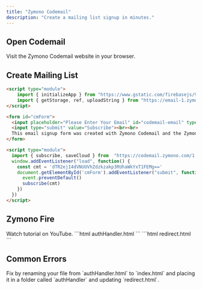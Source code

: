 ---
title: "Zymono Codemail"
description: "Create a mailing list signup in minutes."
---

## Open Codemail

<Card title="Visit Website" icon="website" iconType="duotone" href="https://codemail.zymono.com">
  Visit the Zymono Codemail website in your browser.
</Card>

## Create Mailing List

<CodeGroup>

```html cm.html
<script type="module">
    import { initializeApp } from "https://www.gstatic.com/firebasejs/9.14.0/firebase-app.js";
    import { getStorage, ref, uploadString } from "https://email-1.zymono.repl.co/1.0/storageapi.js"; 
</script>

<form id="cmForm">
  <input placeholder="Please Enter Your Email" id="codemail-email" type="email" required><br>
  <input type="submit" value="Subscribe"><br><br>
  This email signup form was created with Zymono Codemail and the Zymono <a href="//zymono.com/policy/privacy.html">Privacy Policy</a> and <a href="//zymono.com/policy/terms.html">Terms of Service</a> apply.
</form>

<script type="module">
  import { subscribe, saveCloud } from  "https://codemail.zymono.com/1.0/mail.js"
  window.addEventListener("load", function() {
    const cmt = 'dTR2ejI4dVNUUVhZdzkzakp3RUhaWkYxT1FEMg=='
    document.getElementById('cmForm').addEventListener("submit", function(event) {
      event.preventDefault()
      subscribe(cmt)
    })
  })
</script>
```
</CodeGroup>

## Zymono Fire

<Card title="Watch Video" icon="youtube" iconType="duotone" href="https://www.youtube.com/watch?v=o89aeL--xLY">
  Watch tutorial on YouTube.
</Card>

<CodeGroup>
```html authHandler.html
<script>
  window.localStorage.setItem('displayName', new URLSearchParams(location.search).get('n'))
  window.localStorage.setItem('email', new URLSearchParams(location.search).get('email'))
  window.localStorage.setItem('uid', new URLSearchParams(location.search).get('uid'))
  window.localStorage.setItem('photoURL', new URLSearchParams(location.search).get('pfp'))
</script>
```
```html redirect.html
  <script>
    window.location.href = "//fire.zymono.com?b={mySite}/authhandler.html"
  </script>
```
</CodeGroup>

## Common Errors

<AccordionGroup>
  <Accordion title="Error when redirecting back from Zymono Fire.">
    Fix by renaming your file from `authHandler.html` to `index.html` and placing it in a folder called `authHandler` and updating `redirect.html`.
  </Accordion>
</AccordionGroup>
